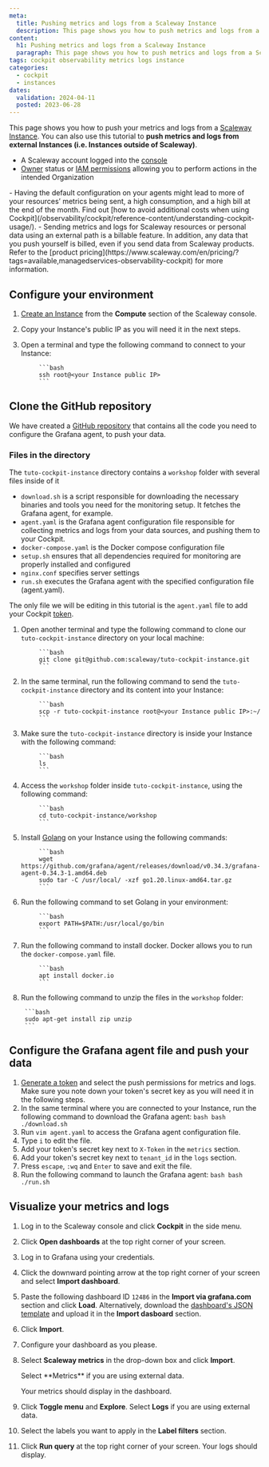 ```yaml
---
meta:
  title: Pushing metrics and logs from a Scaleway Instance
  description: This page shows you how to push metrics and logs from a Scaleway Instance
content:
  h1: Pushing metrics and logs from a Scaleway Instance
  paragraph: This page shows you how to push metrics and logs from a Scaleway Instance
tags: cockpit observability metrics logs instance
categories:
  - cockpit
  - instances
dates:
  validation: 2024-04-11
  posted: 2023-06-28
---
```


This page shows you how to push your metrics and logs from a [Scaleway Instance](/compute/instances/concepts/#instance). You can also use this tutorial to **push metrics and logs from external Instances (i.e. Instances outside of Scaleway)**.

<Macro id="cockpit-update-dashboards" />

<Macro id="requirements" />

- A Scaleway account logged into the [console](https://console.scaleway.com)
- [Owner](/identity-and-access-management/iam/concepts/#owner) status or [IAM permissions](/identity-and-access-management/iam/concepts/#permission) allowing you to perform actions in the intended Organization

<Message type="important">
 - Having the default configuration on your agents might lead to more of your resources’ metrics being sent, a high consumption, and a high bill at the end of the month. Find out [how to avoid additional costs when using Cockpit](/observability/cockpit/reference-content/understanding-cockpit-usage/).
 - Sending metrics and logs for Scaleway resources or personal data using an external path is a billable feature. In addition, any data that you push yourself is billed, even if you send data from Scaleway products. Refer to the [product pricing](https://www.scaleway.com/en/pricing/?tags=available,managedservices-observability-cockpit) for more information.
</Message>

## Configure your environment

1. [Create an Instance](/compute/instances/how-to/create-an-instance) from the **Compute** section of the Scaleway console.
2. Copy your Instance's public IP as you will need it in the next steps.
3. Open a terminal and type the following command to connect to your Instance:

            ```bash
            ssh root@<your Instance public IP>
            ```
## Clone the GitHub repository

We have created a [GitHub repository](https://github.com/scaleway/tuto-cockpit-instance/tree/main) that contains all the code you need to configure the Grafana agent, to push your data.

### Files in the directory

The `tuto-cockpit-instance` directory contains a `workshop` folder with several files inside of it

- `download.sh` is a script responsible for downloading the necessary binaries and tools you need for the monitoring setup. It fetches the Grafana agent, for example.
- `agent.yaml` is the Grafana agent configuration file responsible for collecting metrics and logs from your data sources, and pushing them to your Cockpit.
- `docker-compose.yaml` is the Docker compose configuration file
- `setup.sh` ensures that all dependencies required for monitoring are properly installed and configured
- `nginx.conf` specifies server settings
- `run.sh` executes the Grafana agent with the specified configuration file (agent.yaml).

The only file we will be editing in this tutorial is the `agent.yaml` file to add your Cockpit [token](/observability/cockpit/concepts/#tokens).

1. Open another terminal and type the following command to clone our `tuto-cockpit-instance` directory on your local machine:

            ```bash
            git clone git@github.com:scaleway/tuto-cockpit-instance.git
            ```
2. In the same terminal, run the following command to send the `tuto-cockpit-instance` directory and its content into your Instance:

            ```bash
            scp -r tuto-cockpit-instance root@<your Instance public IP>:~/
            ```
3. Make sure the `tuto-cockpit-instance` directory is inside your Instance with the following command:

            ```bash
            ls
            ```
4. Access the `workshop` folder inside `tuto-cockpit-instance`, using the following command:

            ```bash
            cd tuto-cockpit-instance/workshop
            ```
5. Install [Golang](https://go.dev/) on your Instance using the following commands:

            ```bash
            wget https://github.com/grafana/agent/releases/download/v0.34.3/grafana-agent-0.34.3-1.amd64.deb
            sudo tar -C /usr/local/ -xzf go1.20.linux-amd64.tar.gz
            ```
6. Run the following command to set Golang in your environment:

            ```bash
            export PATH=$PATH:/usr/local/go/bin
            ```
7. Run the following command to install docker. Docker allows you to run the `docker-compose.yaml` file.

            ```bash
            apt install docker.io
            ```
8. Run the following command to unzip the files in the `workshop` folder:

        ```bash
        sudo apt-get install zip unzip
        ```

## Configure the Grafana agent file and push your data

1. [Generate a token](/observability/cockpit/how-to/create-token/) and select the push permissions for metrics and logs. Make sure you note down your token's secret key as you will need it in the following steps.
2.  In the same terminal where you are connected to your Instance, run the following command to download the Grafana agent:
        ```bash
        bash ./download.sh
        ```
3. Run `vim agent.yaml` to access the Grafana agent configuration file.
4. Type `i` to edit the file.
5. Add your token's secret key next to `X-Token` in the `metrics` section.
6. Add your token's secret key next to `tenant_id` in the `logs` section.
7. Press `escape`, `:wq` and `Enter` to save and exit the file.
8. Run the following command to launch the Grafana agent:
        ```bash
        bash ./run.sh
        ```

## Visualize your metrics and logs

1. Log in to the Scaleway console and click **Cockpit** in the side menu.
2. Click **Open dashboards** at the top right corner of your screen.
3. Log in to Grafana using your credentials.
4. Click the downward pointing arrow at the top right corner of your screen and select **Import dashboard**.
    <Lightbox src="scaleway-import-dashboard.webp" alt="" />
5. Paste the following dashboard ID `12486` in the **Import via grafana.com** section and click **Load**. Alternatively, download the [dashboard's JSON template](https://grafana.com/grafana/dashboards/12486-node-exporter-full/) and upload it in the **Import dasboard** section.
6. Click **Import**.
7. Configure your dashboard as you please.
8. Select **Scaleway metrics** in the drop-down box and click **Import**.

    <Message type="important">
     Select **Metrics** if you are using external data.
    </Message>

    Your metrics should display in the dashboard.

    <Lightbox src="scaleway-metrics-display.webp" alt="" />

9. Click **Toggle menu** and **Explore**.
    <Message type="important">
     Select **Logs** if you are using external data.
    </Message>
10. Select the labels you want to apply in the **Label filters** section.
11. Click **Run query** at the top right corner of your screen. Your logs should display.
    <Lightbox src="scaleway-logs-display.webp" alt="" />